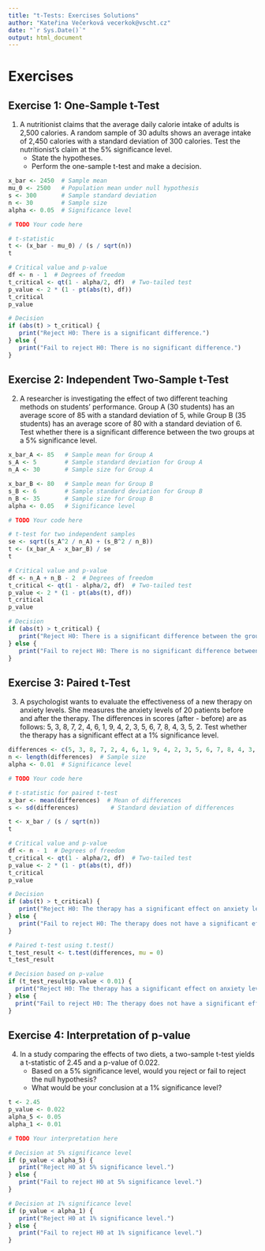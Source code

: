 ```yaml
---
title: "t-Tests: Exercises Solutions"
author: "Kateřina Večerková vecerkok@vscht.cz"
date: "`r Sys.Date()`"
output: html_document
---
```


# Exercises

## **Exercise 1: One-Sample t-Test**
1. A nutritionist claims that the average daily calorie intake of adults is 2,500 calories. A random sample of 30 adults shows an average intake of 2,450 calories with a standard deviation of 300 calories. Test the nutritionist's claim at the 5% significance level.
    - State the hypotheses.
    - Perform the one-sample t-test and make a decision.

```r
x_bar <- 2450  # Sample mean
mu_0 <- 2500   # Population mean under null hypothesis
s <- 300       # Sample standard deviation
n <- 30        # Sample size
alpha <- 0.05  # Significance level

# TODO Your code here

# t-statistic
t <- (x_bar - mu_0) / (s / sqrt(n))
t

# Critical value and p-value
df <- n - 1  # Degrees of freedom
t_critical <- qt(1 - alpha/2, df)  # Two-tailed test
p_value <- 2 * (1 - pt(abs(t), df))
t_critical
p_value

# Decision
if (abs(t) > t_critical) {
   print("Reject H0: There is a significant difference.")
} else {
   print("Fail to reject H0: There is no significant difference.")
}
```

## **Exercise 2: Independent Two-Sample t-Test**
2. A researcher is investigating the effect of two different teaching methods on students' performance. Group A (30 students) has an average score of 85 with a standard deviation of 5, while Group B (35 students) has an average score of 80 with a standard deviation of 6. Test whether there is a significant difference between the two groups at a 5% significance level.

```r
x_bar_A <- 85   # Sample mean for Group A
s_A <- 5        # Sample standard deviation for Group A
n_A <- 30       # Sample size for Group A

x_bar_B <- 80   # Sample mean for Group B
s_B <- 6        # Sample standard deviation for Group B
n_B <- 35       # Sample size for Group B
alpha <- 0.05   # Significance level

# TODO Your code here

# t-test for two independent samples
se <- sqrt((s_A^2 / n_A) + (s_B^2 / n_B))
t <- (x_bar_A - x_bar_B) / se
t

# Critical value and p-value
df <- n_A + n_B - 2  # Degrees of freedom
t_critical <- qt(1 - alpha/2, df)  # Two-tailed test
p_value <- 2 * (1 - pt(abs(t), df))
t_critical
p_value

# Decision
if (abs(t) > t_critical) {
   print("Reject H0: There is a significant difference between the groups.")
} else {
   print("Fail to reject H0: There is no significant difference between the groups.")
}
```

## **Exercise 3: Paired t-Test**
3. A psychologist wants to evaluate the effectiveness of a new therapy on anxiety levels. She measures the anxiety levels of 20 patients before and after the therapy. The differences in scores (after - before) are as follows: 5, 3, 8, 7, 2, 4, 6, 1, 9, 4, 2, 3, 5, 6, 7, 8, 4, 3, 5, 2. Test whether the therapy has a significant effect at a 1% significance level.

```r
differences <- c(5, 3, 8, 7, 2, 4, 6, 1, 9, 4, 2, 3, 5, 6, 7, 8, 4, 3, 5, 2)
n <- length(differences)  # Sample size
alpha <- 0.01  # Significance level

# TODO Your code here

# t-statistic for paired t-test
x_bar <- mean(differences)  # Mean of differences
s <- sd(differences)         # Standard deviation of differences

t <- x_bar / (s / sqrt(n))
t

# Critical value and p-value
df <- n - 1  # Degrees of freedom
t_critical <- qt(1 - alpha/2, df)  # Two-tailed test
p_value <- 2 * (1 - pt(abs(t), df))
t_critical
p_value

# Decision
if (abs(t) > t_critical) {
   print("Reject H0: The therapy has a significant effect on anxiety levels.")
} else {
   print("Fail to reject H0: The therapy does not have a significant effect.")
}

# Paired t-test using t.test()
t_test_result <- t.test(differences, mu = 0)
t_test_result

# Decision based on p-value
if (t_test_result$p.value < 0.01) {
  print("Reject H0: The therapy has a significant effect on anxiety levels.")
} else {
  print("Fail to reject H0: The therapy does not have a significant effect.")
}
```

## **Exercise 4: Interpretation of p-value**
4. In a study comparing the effects of two diets, a two-sample t-test yields a t-statistic of 2.45 and a p-value of 0.022. 
    - Based on a 5% significance level, would you reject or fail to reject the null hypothesis?
    - What would be your conclusion at a 1% significance level?

```r
t <- 2.45
p_value <- 0.022
alpha_5 <- 0.05
alpha_1 <- 0.01

# TODO Your interpretation here

# Decision at 5% significance level
if (p_value < alpha_5) {
   print("Reject H0 at 5% significance level.")
} else {
   print("Fail to reject H0 at 5% significance level.")
}

# Decision at 1% significance level
if (p_value < alpha_1) {
   print("Reject H0 at 1% significance level.")
} else {
   print("Fail to reject H0 at 1% significance level.")
}
```
